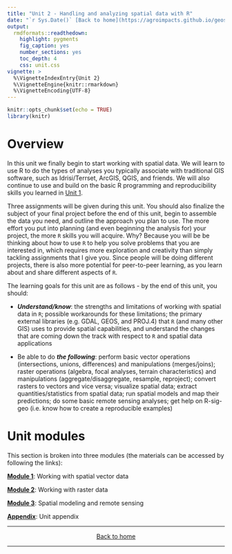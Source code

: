 ```yaml
---
title: "Unit 2 - Handling and analyzing spatial data with R"
date: "`r Sys.Date()` [Back to home](https://agroimpacts.github.io/geospaar/)"
output:
  rmdformats::readthedown:
    highlight: pygments
    fig_caption: yes
    number_sections: yes
    toc_depth: 4
    css: unit.css
vignette: >
  %\VignetteIndexEntry{Unit 2}
  %\VignetteEngine{knitr::rmarkdown}
  %\VignetteEncoding{UTF-8}
---
```


```r
knitr::opts_chunk$set(echo = TRUE)
library(knitr)
```

# Overview{#unit2overview}

In this unit we finally begin to start working with spatial data. We will learn to use R to do the types of analyses you typically associate with traditional GIS software, such as Idrisi/Terrset, ArcGIS, QGIS, and friends. We will also continue to use and build on the basic R programming and reproducibility skills you learned in [Unit 1](unit1.html). 

Three assignments will be given during this unit. You should also finalize the subject of your final project before the end of this unit, begin to assemble the data you need, and outline the approach you plan to use. The more effort you put into planning (and even beginning the analysis for) your project, the more `R` skills you will acquire. Why? Because you will be be thinking about how to use `R` to help you solve problems that you are interested in, which requires more exploration and creativity than simply tackling assignments that I give you. Since people will be doing different projects, there is also more potential for peer-to-peer learning, as you learn about and share different aspects of `R`.

The learning goals for this unit are as follows - by the end of this unit, you should: 

- ___Understand/know___: the strengths and limitations of working with spatial data in `R`; possible workarounds for these limitations; the primary external libraries (e.g. GDAL, GEOS, and PROJ.4) that `R` (and many other GIS) uses to provide spatial capabilities, and understand the changes that are coming down the track with respect to `R` and spatial data applications

- Be able to do ___the following___: perform basic vector operations (intersections, unions, differences) and manipulations (merges/joins); raster operations (algebra, focal analyses, terrain characteristics) and manipulations (aggregate/disaggregate, resample, reproject); convert rasters to vectors and vice versa; visualize spatial data; extract quantities/statistics from spatial data; run spatial models and map their predictions; do some basic remote sensing analyses; get help on R-sig-geo (i.e. know how to create a reproducible examples)   

# Unit modules 

This section is broken into three modules (the materials can be accessed by following the links): 

[**Module 1**](unit2-module1.html): Working with spatial vector data 

[**Module 2**](unit2-module2.html): Working with raster data

[**Module 3**](unit3-module3.html): Spatial modeling and remote sensing

[**Appendix**](unit2-appendix.html): Unit appendix


***
<center>
[Back to home](toc.html)
</center>
***
